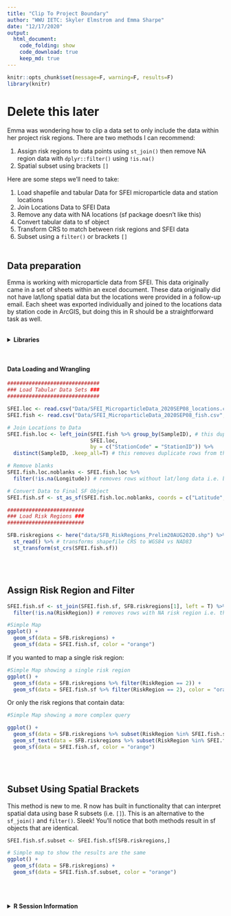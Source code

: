 ```yaml
---
title: "Clip To Project Boundary"
author: "WWU IETC: Skyler Elmstrom and Emma Sharpe"
date: "12/17/2020"
output:
  html_document:
    code_folding: show
    code_download: true
    keep_md: true
---
```


<!--- keep_md: true saves both an HTML and a markdown document (.md) that can be opened within GitHub--->

<!--- Setup and Rmd Dependencies --->
```r
knitr::opts_chunk$set(message=F, warning=F, results=F)
library(knitr)
```
# Delete this later

Emma was wondering how to clip a data set to only include the data within her project risk regions. There are two methods I can recommend:

1. Assign risk regions to data points using `st_join()` then remove NA region data with `dplyr::filter()` using `!is.na()`
2. Spatial subset using brackets `[]`

Here are some steps we'll need to take:

1. Load shapefile and tabular Data for SFEI microparticle data and station locations
2. Join Locations Data to SFEI Data
3. Remove any data with NA locations (sf package doesn't like this)
4. Convert tabular data to sf object
5. Transform CRS to match between risk regions and SFEI data
6. Subset using a `filter()` or brackets `[]`
<br><br>

## Data preparation
Emma is working with microparticle data from SFEI. This data originally came in a set of sheets within an excel document. These data originally did not have lat/long spatial data but the locations were provided in a follow-up email. Each sheet was exported individually and joined to the locations data by station code in ArcGIS, but doing this in R should be a straightforward task as well.
<br><br>

<details>
  <summary><b>Libraries</b></summary>
```r
library(here)
library(sf)
library(tidyverse)
```
</details>
<br>

#### Data Loading and Wrangling
```r
##############################
### Load Tabular Data Sets ###
##############################

SFEI.loc <- read.csv("Data/SFEI_MicroparticleData_2020SEP08_locations.csv", fileEncoding="UTF-8-BOM") # load with Excel BOM data removed to prevent odd characters in headers
SFEI.fish <- read.csv("Data/SFEI_MicroparticleData_2020SEP08_fish.csv", fileEncoding="UTF-8-BOM")

# Join Locations to Data
SFEI.fish.loc <- left_join(SFEI.fish %>% group_by(SampleID), # this duplicates some rows for an unknown reason
                           SFEI.loc,
                           by = c("StationCode" = "StationID")) %>%
  distinct(SampleID, .keep_all=T) # this removes duplicate rows from the join

# Remove blanks
SFEI.fish.loc.noblanks <- SFEI.fish.loc %>%
  filter(!is.na(Longitude)) # removes rows without lat/long data i.e. blanks

# Convert Data to Final SF Object
SFEI.fish.sf <- st_as_sf(SFEI.fish.loc.noblanks, coords = c("Latitude", "Longitude"), crs = "WGS84")

#########################
### Load Risk Regions ###
#########################

SFB.riskregions <- here("data/SFB_RiskRegions_Prelim20AUG2020.shp") %>% # path relative to main directory
  st_read() %>% # transforms shapefile CRS to WGS84 vs NAD83
  st_transform(st_crs(SFEI.fish.sf))
```
<br><br>

## Assign Risk Region and Filter
```r
SFEI.fish.sf <- st_join(SFEI.fish.sf, SFB.riskregions[1], left = T) %>% # left join of risk region numbers to SFEI data
  filter(!is.na(RiskRegion)) # removes rows with NA risk region i.e. those not within a risk region

#Simple Map
ggplot() +
  geom_sf(data = SFB.riskregions) +
  geom_sf(data = SFEI.fish.sf, color = "orange")
```
 
If you wanted to map a single risk region:
```r
#Simple Map showing a single risk region
ggplot() +
  geom_sf(data = SFB.riskregions %>% filter(RiskRegion == 2)) +
  geom_sf(data = SFEI.fish.sf %>% filter(RiskRegion == 2), color = "orange")
```

Or only the risk regions that contain data:
```r
#Simple Map showing a more complex query

ggplot() +
  geom_sf(data = SFB.riskregions %>% subset(RiskRegion %in% SFEI.fish.sf$RiskRegion)) +
  geom_sf_text(data = SFB.riskregions %>% subset(RiskRegion %in% SFEI.fish.sf$RiskRegion), aes(label = RiskRegion), color = "black") +
  geom_sf(data = SFEI.fish.sf, color = "orange")
```
<br><br>

## Subset Using Spatial Brackets
This method is new to me. R now has built in functionality that can interpret spatial data using base R subsets (i.e. `[]`). This is an alternative to the `sf_join()` and `filter()`. Sleek! You'll notice that both methods result in sf objects that are identical.
```r
SFEI.fish.sf.subset <- SFEI.fish.sf[SFB.riskregions,]

# Simple map to show the results are the same
ggplot() +
  geom_sf(data = SFB.riskregions) +
  geom_sf(data = SFEI.fish.sf.subset, color = "orange")
```
<br><br>

<details>
  <summary><b>R Session Information</b></summary>
```r
xfun::session_info('rmarkdown')
```
</details>
<br><br>